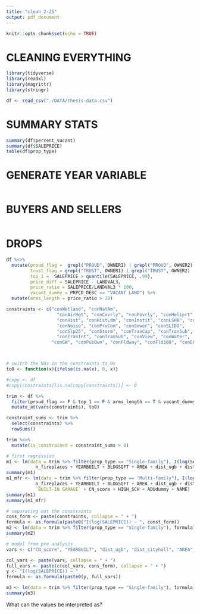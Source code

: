 ```yaml
---
title: "clean_2-25"
output: pdf_document
---
```


```r
knitr::opts_chunk$set(echo = TRUE)
```

# CLEANING EVERYTHING
```r
library(tidyverse)
library(readxl)
library(magrittr)
library(stringr)

df <- read_csv("./DATA/thesis-data.csv")
```

# SUMMARY STATS
```R
summary(df$percent_vacant)
summary(df$SALEPRICE)
table(df$prop_type)
```

# GENERATE YEAR VARIABLE
```r

```

# BUYERS AND SELLERS
```r


```

# DROPS
```R

df %<>%
  mutate(proud_flag =  grepl("PROUD", OWNER1) | grepl("PROUD", OWNER2) | grepl("PROUD", OWNER3),
         trust_flag = grepl("TRUST", OWNER1) | grepl("TRUST", OWNER2) | grepl("TRUST", OWNER3), 
         top_1 =  SALEPRICE > quantile(SALEPRICE, .99),
         price_diff = SALEPRICE - LANDVAL3, 
         price_ratio = SALEPRICE/LANDVAL3 * 100,
         vacant_dummy = PRPCD_DESC == "VACANT LAND") %>%
  mutate(arms_length = price_ratio > 20)

constraints <- c("conWetland", "conNatAm", 
                   "conAirHgt", "conCovrly", "conPovrly", "conHeliprt",
                   "conHist", "conHistLdm", "conInstit", "conLSHA", "conLUST",
                   "conNoise", "conPrvCom", "conSewer", "conSLIDO",
                   "conSlp25", "conStorm", "conTranCap", "conTranSub",
                   "conTranInt", "conTranSub", "conView", "conWater", 
                 "conGW", "conPubOwn", "conFldway", "conFld100", "conECSI")



# switch the NAs in the constraints to 0s
to0 <- function(x){ifelse(is.na(x), 0, x)}

#copy <- df
#copy[constraints][is.na(copy[constraints])] <- 0

trim <- df %>% 
  filter(proud_flag == F & top_1 == F & arms_length == T & vacant_dummy == F) %>%
  mutate_at(vars(constraints), to0) 

constraint_sums <- trim %>%
  select(constraints) %>%
  rowSums()

trim %<>%
  mutate(is_constrained = constraint_sums > 0)
```


```r
# first regression
m1 <- lm(data = trim %>% filter(prop_type == "Single-family"), I(log(SALEPRICE)) ~ is_constrained + f_baths + h_baths +
           n_fireplaces + YEARBUILT + BLDGSQFT + AREA + dist_ugb + dist_cityhall + `BUILT-IN GARAGE` + CN_score + HIGH_SCH + ADUdummy + NAME)
summary(m1)
m1_mfr <- lm(data = trim %>% filter(prop_type == "Multi-family"), I(log(SALEPRICE)) ~ is_constrained + f_baths + h_baths +
           n_fireplaces + YEARBUILT + BLDGSQFT + AREA + dist_ugb + dist_cityhall +
           `BUILT-IN GARAGE` + CN_score + HIGH_SCH + ADUdummy + NAME)
summary(m1)
summary(m1_mfr)

# separating out the constraints
cons_form <- paste(constraints, collapse = " + ")
formula <- as.formula(paste0("I(log(SALEPRICE)) ~ ", const_form))
m2 <- lm(data = trim %>% filter(prop_type == "Single-family"), formula)
summary(m2)

# model from pre analysis
vars <- c("CN_score", "YEARBUILT", "dist_ugb", "dist_cityhall", "AREA", "BLDGSQFT", "f_baths", "h_baths", "n_fireplaces", "ADUdummy", "pct_canopy_cov", "sale_zone", "`BSMT FINISHED`")

col_vars <- paste(vars, collapse = " + ")
full_vars <- paste(c(col_vars, cons_form), collapse = " + ")
y <- "I(log(SALEPRICE)) ~ "
formula <- as.formula(paste0(y, full_vars))

m3 <- lm(data = trim %>% filter(prop_type == "Single-family"), formula)
summary(m3)
```

What can the values be interpreted as?






